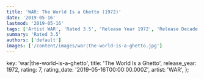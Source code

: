 ```yaml
---
title: 'WAR: The World Is a Ghetto (1972)'
date: '2019-05-16'
lastmod: '2019-05-16'
tags: ['Artist WAR', 'Rated 3.5', 'Release Year 1972', 'Release Decade 1970']
summary: 'Rated 3.5'
authors: ['default']
images: ['/content/images/war|the-world-is-a-ghetto.jpg']
---
```


  key: 'war|the-world-is-a-ghetto',
  title: 'The World Is a Ghetto',
  release_year: 1972,
  rating: 7,
  rating_date: '2019-05-16T00:00:00.000Z',
  artist: 'WAR',
};

<MusicRating data={data} />
